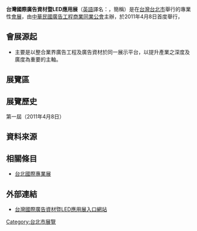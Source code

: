 {{Update |time=2011-04-17}}
<!--本模板於台灣國際廣告資材暨LED應用展舉行前一個月至閉幕日之間使用{{TWcurrent}}-->
{{Infobox Exhibition
| Name = 台灣國際廣告資材暨LED應用展
| Enname = Taiwan Exhibition & Convention Industry Show
| Logo = 
| Caption =
| Slogan = 
| First = 2011年4月8日─4月10日
| Organization = [[中華民國廣告工程商業同業公會|中華民國廣告工程商業同業公會]]
| Undertake = 
| Asst = 
| MSponsor = 
| Place = [[台北世界貿易中心|台北世界貿易中心]]展覽一館
| Nature = 
| Content = 廣告資材暨LED
| Latest = 2011年4月8日─4月10日
| Web = http://www.taiwansignexpo.com.tw/
}}

'''台灣國際廣告資材暨LED應用展'''（[[英語|英語]]譯名：{{lang|en|Taiwan International SIGN & LED EXPO}}，簡稱'''{{lang|en|TISL Expo}}'''）是在[[台灣|台灣]][[台北市|台北市]]舉行的專業性[[會展|會展]]，由[[中華民國廣告工程商業同業公會|中華民國廣告工程商業同業公會]]主辦，於2011年4月8日首度舉行，


==會展源起==
*主要是以整合業界廣告工程及廣告資材於同一展示平台，以提升產業之深度及廣度為重要的主軸。

==展覽區==


==展覽歷史==
第一屆（2011年4月8日）


==資料來源==
{{reflist|3}}

==相關條目==
*[[台北國際專業展|台北國際專業展]]

==外部連結==
{{Commonscat|EXCO TAIWAN}}
{{Wikinewscat}}
*{{en}}{{zh-tw}}[http://www.taiwansignexpo.com.tw/ 台灣國際廣告資材暨LED應用展入口網站] {{Wayback|url=http://www.taiwansignexpo.com.tw/ |date=20201201000425 }}


[[Category:台北市展覽|Category:台北市展覽]]